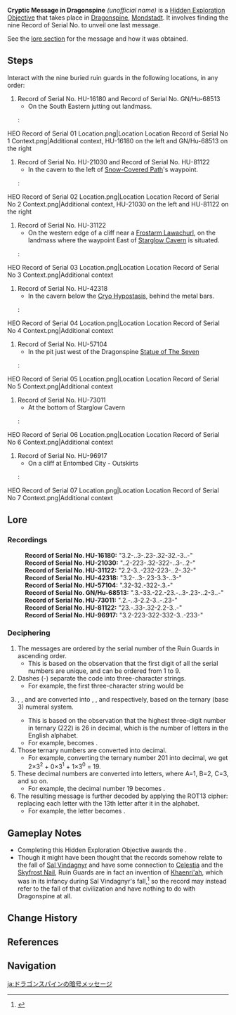 {{Hidden Exploration Objectives Infobox
|image      = Record of Serial No.png
|type       = Unordered
|region     = Mondstadt
|area       = Dragonspine
|loc        = [[Dragonspine]]
|characters = Traveler
}}
{{See also|Cryptic Message in Sumeru}}
'''Cryptic Message in Dragonspine''' ''(unofficial name)'' is a [[Hidden Exploration Objective]] that takes place in [[Dragonspine]], [[Mondstadt]]. It involves finding the nine Record of Serial No. to unveil one last message.

See the [[#Lore|lore section]] for the message and how it was obtained.

==Steps==
Interact with the nine buried ruin guards in the following locations, in any order:
# Record of Serial No. HU-16180 and Record of Serial No. GN/Hu-68513
#* On the South Eastern jutting out landmass.
#: <gallery>
HEO Record of Serial 01 Location.png|Location
Location Record of Serial No 1 Context.png|Additional context, HU-16180 on the left and GN/Hu-68513 on the right
</gallery>
# Record of Serial No. HU-21030 and Record of Serial No. HU-81122
#* In the cavern to the left of [[Snow-Covered Path]]'s waypoint.
#: <gallery>
HEO Record of Serial 02 Location.png|Location
Location Record of Serial No 2 Context.png|Additional context, HU-21030 on the left and HU-81122 on the right
</gallery>
# Record of Serial No. HU-31122
#* On the western edge of a cliff near a [[Hilichurls#Frostarm Lawachurls|Frostarm Lawachurl]], on the landmass where the waypoint East of [[Starglow Cavern]] is situated.
#: <gallery>
HEO Record of Serial 03 Location.png|Location
Location Record of Serial No 3 Context.png|Additional context
</gallery>
# Record of Serial No. HU-42318
#* In the cavern below the [[Cryo Hypostasis]], behind the metal bars.
#: <gallery>
HEO Record of Serial 04 Location.png|Location
Location Record of Serial No 4 Context.png|Additional context
</gallery>
# Record of Serial No. HU-57104
#* In the pit just west of the Dragonspine [[Statue of The Seven]]
#: <gallery>
HEO Record of Serial 05 Location.png|Location
Location Record of Serial No 5 Context.png|Additional context
</gallery>
# Record of Serial No. HU-73011
#*  At the bottom of Starglow Cavern
#: <gallery>
HEO Record of Serial 06 Location.png|Location
Location Record of Serial No 6 Context.png|Additional context
</gallery>
# Record of Serial No. HU-96917
#* On a cliff at Entombed City - Outskirts
#: <gallery>
HEO Record of Serial 07 Location.png|Location
Location Record of Serial No 7 Context.png|Additional context
</gallery>

==Lore==
{{Quote
|For the [[Khaenri'ah|nation]], we can't forgo this skyborne power, but we failed.
|Decoded message
}}
===Recordings===
{{Dialogue Start}}
:'''Record of Serial No. HU-16180:''' "3.2-..3-.23-.32-32.-3..-"
:'''Record of Serial No. HU-21030:''' "..2-223-.32-322-..3-..2-"
:'''Record of Serial No. HU-31122:''' "2.2-3..-232-223-..2-.32-"
:'''Record of Serial No. HU-42318:''' "3.2-..3-.23-3.3-..3-"
:'''Record of Serial No. HU-57104:''' ".32-32.-322-.3.-"
:'''Record of Serial No. GN/Hu-68513:''' ".3.-33.-22.-23.-..3-.23-..2-3..-"
:'''Record of Serial No. HU-73011:''' ".2.-..3-2.2-3..-.23-"
:'''Record of Serial No. HU-81122:''' "23.-.33-.32-2.2-3..-"
:'''Record of Serial No. HU-96917:''' "3.2-223-322-332-3..-233-"
{{Dialogue End}}

===Deciphering===
# The messages are ordered by the serial number of the Ruin Guards in ascending order.
#* This is based on the observation that the first digit of all the serial numbers are unique, and can be ordered from 1 to 9.
# Dashes (-) separate the code into three-character strings.
#* For example, the first three-character string would be {{F|3.2.}}
# {{F|.}}, {{F|2}}, and {{F|3}} are converted into {{F|0}}, {{F|1}}, and {{F|2}} respectively, based on the ternary (base 3) numeral system.
#* This is based on the observation that the highest three-digit number in ternary (222) is 26 in decimal, which is the number of letters in the English alphabet.
#* For example, {{F|3.2}} becomes {{F|201}}.
# Those ternary numbers are converted into decimal.
#* For example, converting the ternary number 201 into decimal, we get 2×3<sup>2</sup> + 0×3<sup>1</sup> + 1×3<sup>0</sup> = 19.
# These decimal numbers are converted into letters, where A=1, B=2, C=3, and so on.
#* For example, the decimal number 19 becomes {{F|S}}.
# The resulting message is further decoded by applying the ROT13 cipher: replacing each letter with the 13th letter after it in the alphabet.
#* For example, the letter {{F|S}} becomes {{F|F}}.
<!--
In JavaScript, this can be decoded using the following algorithm:
{{Not a typo|<syntaxhighlight lang="javascript">
function decodeCharacter(character) {
  character = character.replace(/[.23]/g, s => ".23".indexOf(s)) // convert '.23' into '012'
  var number = parseInt(character, 3);                           // convert from base-3 to base-10
  number  = (number + 13) % 26;                                  // Caesar cipher
  return String.fromCharCode(96 + number);                       // the ASCII character code of 'a' is 97
}

function convertRecord(record) {
  return record
    .replace(/-$/, "")     // remove trailing "-"
    .split("-")            // break into characters on "-"
    .map(decodeCharacter)  // decode each character
    .join("");             // join characters into string
}

var records = [
  "3.2-..3-.23-.32-32.-3..-",         // Record of Serial No. HU-16180
  "..2-223-.32-322-..3-..2-",         // Record of Serial No. HU-21030
  "2.2-3..-232-223-..2-.32-",         // Record of Serial No. HU-31122
  "3.2-..3-.23-3.3-..3-",             // Record of Serial No. HU-42318
  ".32-32.-322-.3.-",                 // Record of Serial No. HU-57104
  ".3.-33.-22.-23.-..3-.23-..2-3..-", // Record of Serial No. GN/Hu-68513
  ".2.-..3-2.2-3..-.23-",             // Record of Serial No. HU-73011
  "23.-.33-.32-2.2-3..-",             // Record of Serial No. HU-81122
  "3.2-223-322-332-3..-233-"          // Record of Serial No. HU-96917
];

console.log(records.map(convertRecord).join(" "));
// forthe nation wecant forgo this skyborne power butwe failed
</syntaxhighlight>}}
-->

==Gameplay Notes==
* Completing this Hidden Exploration Objective awards the {{Achievement|Futile Endeavor}}.
* Though it might have been thought that the records somehow relate to the fall of [[Sal Vindagnyr]] and have some connection to [[Celestia]] and the [[Skyfrost Nail]], Ruin Guards are in fact an invention of [[Khaenri'ah]], which was in its infancy during Sal Vindagnyr's fall,<ref>{{Ref/Item|Scribe's Box}}</ref> so the record may instead refer to the fall of that civilization and have nothing to do with Dragonspine at all.

==Change History==
{{Change History|1.2}}

==References==
{{Reflist}}

==Navigation==
{{Hidden Exploration Objective Navbox|Unordered}}

[[ja:ドラゴンスパインの暗号メッセージ]]